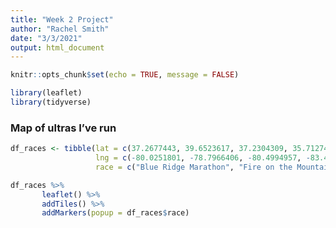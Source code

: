 ```yaml
---
title: "Week 2 Project"
author: "Rachel Smith"
date: "3/3/2021"
output: html_document
---
```


```r

knitr::opts_chunk$set(echo = TRUE, message = FALSE)

library(leaflet)
library(tidyverse)

```

### Map of ultras I've run

```r

df_races <- tibble(lat = c(37.2677443, 39.6523617, 37.2304309, 35.7127451, 36.6212489),
                   lng = c(-80.0251801, -78.7966406, -80.4994957, -83.465675, -81.4866732),
                   race = c("Blue Ridge Marathon", "Fire on the Mountain 50K", "Gateway 25K", "Smoky Mountain Relay", "Blue Ridge Relay"))

df_races %>% 
       leaflet() %>% 
       addTiles() %>% 
       addMarkers(popup = df_races$race)


```








